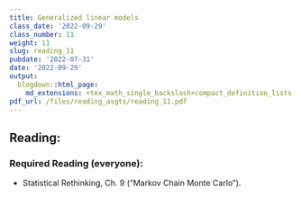 ```yaml
---
title: Generalized linear models
class_date: '2022-09-29'
class_number: 11
weight: 11
slug: reading_11
pubdate: '2022-07-31'
date: '2022-09-29'
output:
  blogdown::html_page:
    md_extensions: +tex_math_single_backslash+compact_definition_lists
pdf_url: /files/reading_asgts/reading_11.pdf
---
```

## Reading:

### Required Reading (everyone):

* Statistical Rethinking, Ch. 9 ("Markov Chain Monte Carlo").

